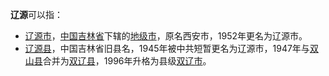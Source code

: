 '''辽源'''可以指：
* [[辽源市|辽源市]]，[[中国|中国]][[吉林省|吉林省]]下辖的[[地级市|地级市]]，原名西安市，1952年更名为辽源市。
* [[辽源县|辽源县]]，中国吉林省旧县名，1945年被中共短暂更名为辽源市，1947年与[[双山县|双山县]]合并为[[双辽县|双辽县]]，1996年升格为县级[[双辽市|双辽市]]。
{{disambig|Cat=二字中国地名消歧义|L}}